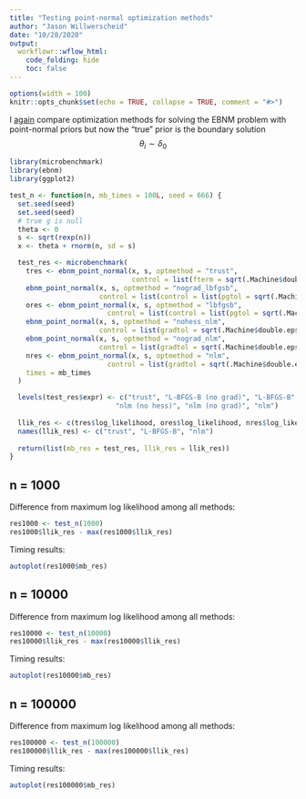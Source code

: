 ```yaml
---
title: "Testing point-normal optimization methods"
author: "Jason Willwerscheid"
date: "10/28/2020"
output:
  workflowr::wflow_html:
    code_folding: hide
    toc: false
---
```



```r
options(width = 100)
knitr::opts_chunk$set(echo = TRUE, collapse = TRUE, comment = "#>")
```

I [again](optmethods_pn.html) compare optimization methods for solving the EBNM problem with point-normal priors but now the "true" prior is the boundary solution
$$ \theta_i \sim \delta_0 $$

```r
library(microbenchmark)
library(ebnm)
library(ggplot2)

test_n <- function(n, mb_times = 100L, seed = 666) {
  set.seed(seed)
  set.seed(seed)
  # true g is null
  theta <- 0
  s <- sqrt(rexp(n))
  x <- theta + rnorm(n, sd = s)

  test_res <- microbenchmark(
    tres <- ebnm_point_normal(x, s, optmethod = "trust",
                              control = list(fterm = sqrt(.Machine$double.eps))),
    ebnm_point_normal(x, s, optmethod = "nograd_lbfgsb",
                      control = list(control = list(pgtol = sqrt(.Machine$double.eps)))),
    ores <- ebnm_point_normal(x, s, optmethod = "lbfgsb",
                        control = list(control = list(pgtol = sqrt(.Machine$double.eps)))),
    ebnm_point_normal(x, s, optmethod = "nohess_nlm", 
                      control = list(gradtol = sqrt(.Machine$double.eps))),
    ebnm_point_normal(x, s, optmethod = "nograd_nlm", 
                      control = list(gradtol = sqrt(.Machine$double.eps))),
    nres <- ebnm_point_normal(x, s, optmethod = "nlm", 
                        control = list(gradtol = sqrt(.Machine$double.eps))),
    times = mb_times
  )

  levels(test_res$expr) <- c("trust", "L-BFGS-B (no grad)", "L-BFGS-B", 
                          "nlm (no hess)", "nlm (no grad)", "nlm")
  
  llik_res <- c(tres$log_likelihood, ores$log_likelihood, nres$log_likelihood)
  names(llik_res) <- c("trust", "L-BFGS-B", "nlm")
  
  return(list(mb_res = test_res, llik_res = llik_res))
}
```

## n = 1000

Difference from maximum log likelihood among all methods:

```r
res1000 <- test_n(1000)
res1000$llik_res - max(res1000$llik_res)
```

Timing results: 

```r
autoplot(res1000$mb_res)
```

## n = 10000

Difference from maximum log likelihood among all methods:

```r
res10000 <- test_n(10000)
res10000$llik_res - max(res10000$llik_res)
```

Timing results: 

```r
autoplot(res10000$mb_res)
```

## n = 100000

Difference from maximum log likelihood among all methods:

```r
res100000 <- test_n(100000)
res100000$llik_res - max(res100000$llik_res)
```

Timing results: 

```r
autoplot(res100000$mb_res)
```

